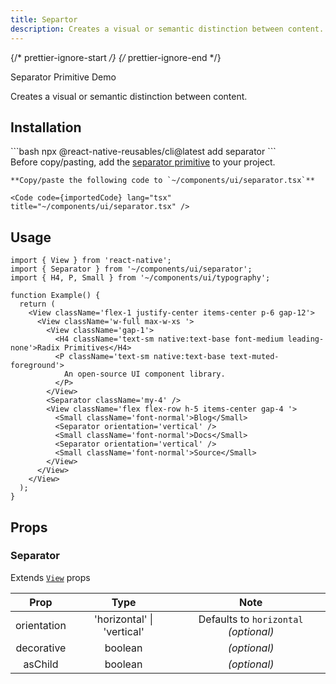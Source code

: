 ```yaml
---
title: Separtor
description: Creates a visual or semantic distinction between content.
---
```


{/* prettier-ignore-start */}
{/* prettier-ignore-end */}


<LinkButton href="/primitives/separator">
  Separator Primitive
</LinkButton>
<LinkButton target="_blank" href="https://rnr-showcase.vercel.app/separator">
  Demo
</LinkButton>

<br />

Creates a visual or semantic distinction between content.

## Installation

<Tabs>
  <TabItem label='CLI'> 
    ```bash
    npx @react-native-reusables/cli@latest add separator
    ```
  </TabItem>
  <TabItem label='Manual'>
    <Aside type="tip" title="Dependencies">
      Before copy/pasting, add the <a href='/primitives/separator' className='text-white font-bold'> separator primitive</a> to your project.
    </Aside>


    **Copy/paste the following code to `~/components/ui/separator.tsx`**

    <Code code={importedCode} lang="tsx" title="~/components/ui/separator.tsx" />
  </TabItem>
</Tabs>


## Usage

```tsx
import { View } from 'react-native';
import { Separator } from '~/components/ui/separator';
import { H4, P, Small } from '~/components/ui/typography';

function Example() {
  return (
    <View className='flex-1 justify-center items-center p-6 gap-12'>
      <View className='w-full max-w-xs '>
        <View className='gap-1'>
          <H4 className='text-sm native:text-base font-medium leading-none'>Radix Primitives</H4>
          <P className='text-sm native:text-base text-muted-foreground'>
            An open-source UI component library.
          </P>
        </View>
        <Separator className='my-4' />
        <View className='flex flex-row h-5 items-center gap-4 '>
          <Small className='font-normal'>Blog</Small>
          <Separator orientation='vertical' />
          <Small className='font-normal'>Docs</Small>
          <Separator orientation='vertical' />
          <Small className='font-normal'>Source</Small>
        </View>
      </View>
    </View>
  );
}
```

## Props

### Separator

Extends [`View`](https://reactnative.dev/docs/view#props) props

|   Prop   |  Type   |     Note     |
| :------: | :-----: | :----------: |
| orientation  | 'horizontal' \| 'vertical' | Defaults to `horizontal` _(optional)_|
| decorative  | boolean |_(optional)_ |
| asChild  | boolean | _(optional)_ |